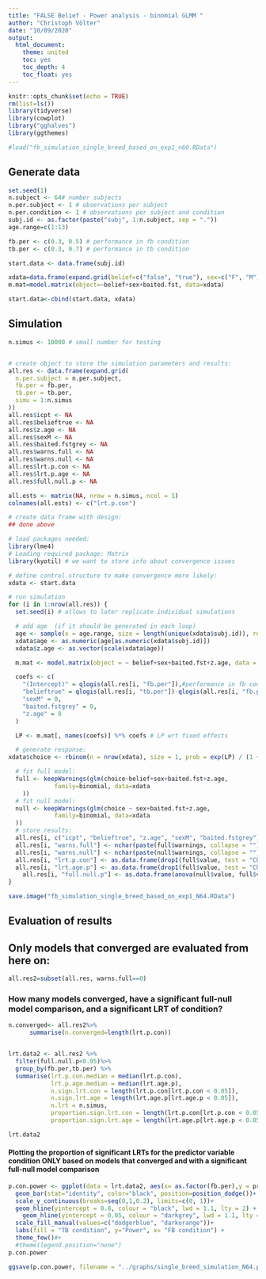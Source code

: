 ```yaml
---
title: "FALSE Belief - Power analysis - binomial GLMM "
author: "Christoph Völter"
date: "10/09/2020"
output: 
  html_document:
    theme: united
    toc: yes
    toc_depth: 4
    toc_float: yes
---
```


```r
knitr::opts_chunk$set(echo = TRUE)
rm(list=ls())
library(tidyverse)
library(cowplot)
library("gghalves")
library(ggthemes)

#load("fb_simulation_single_breed_based_on_exp1_n60.RData")

```

## Generate data

```r

set.seed(1)
n.subject <- 64# number subjects
n.per.subject <- 1 # observations per subject
n.per.condition <- 1 # observations per subject and condition
subj.id <- as.factor(paste("subj", 1:n.subject, sep = "."))
age.range=c(1:13)

fb.per <- c(0.3, 0.5) # performance in fb condition
tb.per <- c(0.3, 0.7) # performance in tb condition

start.data <- data.frame(subj.id)

xdata=data.frame(expand.grid(belief=c("false", "true"), sex=c("F", "M"), baited.fst=c("blue", "grey")))
m.mat=model.matrix(object=~belief+sex+baited.fst, data=xdata)

start.data<-cbind(start.data, xdata)

```


## Simulation

```r
n.simus <- 10000 # small number for testing


# create object to store the simulation parameters and results:
all.res <- data.frame(expand.grid(
  n.per.subject = n.per.subject, 
  fb.per = fb.per,
  tb.per = tb.per,
  simu = 1:n.simus
))
all.res$icpt <- NA
all.res$belieftrue <- NA
all.res$z.age <- NA
all.res$sexM <- NA
all.res$baited.fstgrey <- NA
all.res$warns.full <- NA
all.res$warns.null <- NA
all.res$lrt.p.con <- NA
all.res$lrt.p.age <- NA
all.res$full.null.p <- NA

all.ests <- matrix(NA, nrow = n.simus, ncol = 1)
colnames(all.ests) <- c("lrt.p.con")

# create data frame with design:
## done above

# load packages needed:
library(lme4)
# Loading required package: Matrix
library(kyotil) # we want to store info about convergence issues

# define control structure to make convergence more likely:
xdata <- start.data

# run simulation
for (i in 1:nrow(all.res)) {
  set.seed(i) # allows to later replicate individual simulations

  # add age  (if it should be generated in each loop)
  age <- sample(x = age.range, size = length(unique(xdata$subj.id)), replace = T)
  xdata$age <- as.numeric(age[as.numeric(xdata$subj.id)])
  xdata$z.age <- as.vector(scale(xdata$age))

  m.mat <- model.matrix(object = ~ belief+sex+baited.fst+z.age, data = xdata) # create model martix

  coefs <- c(
    "(Intercept)" = qlogis(all.res[i, "fb.per"]),#performance in fb condition
    "belieftrue" = qlogis(all.res[i, "tb.per"])-qlogis(all.res[i, "fb.per"]),#performance in tb condition
    "sexM" = 0,
    "baited.fstgrey" = 0,
    "z.age" = 0
  )

  LP <- m.mat[, names(coefs)] %*% coefs # LP wrt fixed effects

  # generate response:
xdata$choice <- rbinom(n = nrow(xdata), size = 1, prob = exp(LP) / (1 + exp(LP)))

  # fit full model:
  full <- keepWarnings(glm(choice~belief+sex+baited.fst+z.age,
			 family=binomial, data=xdata
    ))
  # fit null model:
  null <- keepWarnings(glm(choice ~ sex+baited.fst+z.age,
			 family=binomial, data=xdata
  ))
  # store results:
  all.res[i, c("icpt", "belieftrue", "z.age", "sexM", "baited.fstgrey")] <- coef(full$value)
  all.res[i, "warns.full"] <- nchar(paste(full$warnings, collapse = ""))
  all.res[i, "warns.null"] <- nchar(paste(null$warnings, collapse = ""))
  all.res[i, "lrt.p.con"] <- as.data.frame(drop1(full$value, test = "Chisq"))["belief", "Pr(>Chi)"]
  all.res[i, "lrt.age.p"] <- as.data.frame(drop1(full$value, test = "Chisq"))["z.age", "Pr(>Chi)"]
    all.res[i, "full.null.p"] <- as.data.frame(anova(null$value, full$value, test = "Chisq"))[2, "Pr(>Chi)"]
}

save.image("fb_simulation_single_breed_based_on_exp1_N64.RData")
```

## Evaluation of results 




## Only models that converged are evaluated from here on:  

```r
all.res2=subset(all.res, warns.full==0)
```


### How many models converged, have a significant full-null model comparison, and a significant LRT of condition?  
```r
n.converged<- all.res2%>%
      summarise(n.converged=length(lrt.p.con))


lrt.data2 <- all.res2 %>%
  filter(full.null.p<0.05)%>%
  group_by(fb.per,tb.per) %>%
  summarise(lrt.p.con.median = median(lrt.p.con), 
            lrt.p.age.median = median(lrt.age.p),
            n.sign.lrt.con = length(lrt.p.con[lrt.p.con < 0.05]),
            n.sign.lrt.age = length(lrt.age.p[lrt.age.p < 0.05]),
            n.lrt = n.simus,
            proportion.sign.lrt.con = length(lrt.p.con[lrt.p.con < 0.05]) / n.simus,
            proportion.sign.lrt.age = length(lrt.age.p[lrt.age.p < 0.05]) / n.simus)

lrt.data2
```
#### Plotting the proportion of significant LRTs for the predictor variable condition ONLY based on models that converged and with a significant full-null model comparison

```r
p.con.power <- ggplot(data = lrt.data2, aes(x= as.factor(fb.per),y = proportion.sign.lrt.con, fill=as.factor(tb.per))) +
  geom_bar(stat="identity", color="black", position=position_dodge())+
  scale_y_continuous(breaks=seq(0,1,0.2), limits=c(0, 1))+
  geom_hline(yintercept = 0.8, colour = "black", lwd = 1.1, lty = 2) +
    geom_hline(yintercept = 0.05, colour = "darkgrey", lwd = 1.1, lty = 4) +
  scale_fill_manual(values=c("dodgerblue", "darkorange"))+
  labs(fill = "TB condition", y="Power", x= "FB condition") +
  theme_few()#+
  #theme(legend.position="none")
p.con.power

ggsave(p.con.power, filename = "../graphs/single_breed_simulation_N64.png", scale = 0.8, height = 5, width = 7)
```